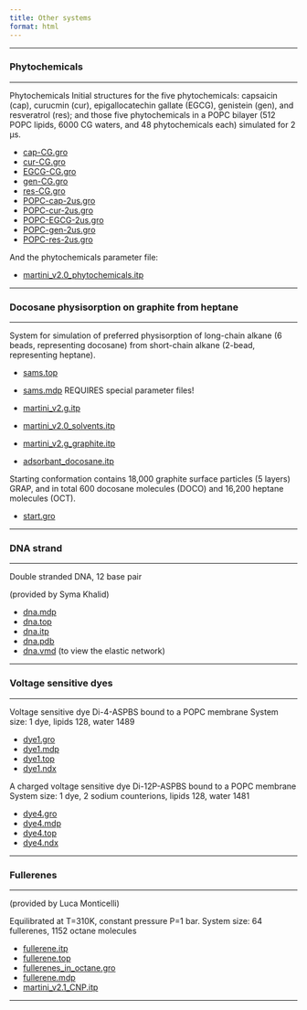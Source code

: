 ```yaml
---
title: Other systems
format: html
---
```

<hr>

### Phytochemicals
<hr>

Phytochemicals Initial structures for the five phytochemicals: capsaicin (cap), curucmin (cur), epigallocatechin gallate (EGCG), genistein (gen), and resveratrol (res); and those five phytochemicals in a POPC bilayer (512 POPC lipids, 6000 CG waters, and 48 phytochemicals each) simulated for 2 μs.

- [cap-CG.gro](https://martini-library.s3.us-east-2.amazonaws.com/example_applications/other_systems/cap-CG.gro)
- [cur-CG.gro](https://martini-library.s3.us-east-2.amazonaws.com/example_applications/other_systems/cur-CG.gro)
- [EGCG-CG.gro](https://martini-library.s3.us-east-2.amazonaws.com/example_applications/other_systems/EGCG-CG.gro)
- [gen-CG.gro](https://martini-library.s3.us-east-2.amazonaws.com/example_applications/other_systems/gen-CG.gro)
- [res-CG.gro](https://martini-library.s3.us-east-2.amazonaws.com/example_applications/other_systems/res-CG.gro)
- [POPC-cap-2us.gro](https://martini-library.s3.us-east-2.amazonaws.com/example_applications/other_systems/POPC-cap-2us.gro)
- [POPC-cur-2us.gro](https://martini-library.s3.us-east-2.amazonaws.com/example_applications/other_systems/POPC-cur-2us.gro)
- [POPC-EGCG-2us.gro](https://martini-library.s3.us-east-2.amazonaws.com/example_applications/other_systems/POPC-EGCG-2us.gro)
- [POPC-gen-2us.gro](https://martini-library.s3.us-east-2.amazonaws.com/example_applications/other_systems/POPC-gen-2us.gro)
- [POPC-res-2us.gro](https://martini-library.s3.us-east-2.amazonaws.com/example_applications/other_systems/POPC-res-2us.gro)

And the phytochemicals parameter file:

- [martini_v2.0_phytochemicals.itp](https://martini-library.s3.us-east-2.amazonaws.com/example_applications/other_systems/martini_v2.0_phytochemicals.itp)

<hr>

### Docosane physisorption on graphite from heptane
<hr>

System for simulation of preferred physisorption of long-chain alkane (6 beads, representing docosane) from short-chain alkane (2-bead, representing heptane).

- [sams.top](https://martini-library.s3.us-east-2.amazonaws.com/example_applications/other_systems/sams.top)
- [sams.mdp](https://martini-library.s3.us-east-2.amazonaws.com/example_applications/other_systems/sams.mdp)
REQUIRES special parameter files!

- [martini_v2.g.itp](https://martini-library.s3.us-east-2.amazonaws.com/example_applications/other_systems/martini_v2.g.itp)
- [martini_v2.0_solvents.itp](https://martini-library.s3.us-east-2.amazonaws.com/example_applications/other_systems/martini_v2.0_solvents.itp)
- [martini_v2.g_graphite.itp](https://martini-library.s3.us-east-2.amazonaws.com/example_applications/other_systems/martini_v2.g_graphite.itp)
- [adsorbant_docosane.itp](https://martini-library.s3.us-east-2.amazonaws.com/example_applications/other_systems/adsorbant_docosane.itp)

Starting conformation contains 18,000 graphite surface particles (5 layers) GRAP, and in total 600 docosane molecules (DOCO) and 16,200 heptane molecules (OCT).

- [start.gro](https://martini-library.s3.us-east-2.amazonaws.com/example_applications/other_systems/start.gro)

<hr>

### DNA strand
<hr>

Double stranded DNA, 12 base pair

(provided by Syma Khalid)

- [dna.mdp](https://martini-library.s3.us-east-2.amazonaws.com/example_applications/other_systems/dna.mdp)
- [dna.top](https://martini-library.s3.us-east-2.amazonaws.com/example_applications/other_systems/dna.top)
- [dna.itp](https://martini-library.s3.us-east-2.amazonaws.com/example_applications/other_systems/dna.itp)
- [dna.pdb](https://martini-library.s3.us-east-2.amazonaws.com/example_applications/other_systems/dna.pdb)
- [dna.vmd](https://martini-library.s3.us-east-2.amazonaws.com/example_applications/other_systems/dna.vmd) (to view the elastic network)

<hr>

### Voltage sensitive dyes
<hr>

Voltage sensitive dye Di-4-ASPBS bound to a POPC membrane
System size: 1 dye, lipids 128, water 1489

- [dye1.gro](https://martini-library.s3.us-east-2.amazonaws.com/example_applications/other_systems/dye1.gro)
- [dye1.mdp](https://martini-library.s3.us-east-2.amazonaws.com/example_applications/other_systems/dye1.mdp)
- [dye1.top](https://martini-library.s3.us-east-2.amazonaws.com/example_applications/other_systems/dye1.top)
- [dye1.ndx](https://martini-library.s3.us-east-2.amazonaws.com/example_applications/other_systems/dye1.ndx)

A charged voltage sensitive dye Di-12P-ASPBS bound to a POPC membrane
System size: 1 dye, 2 sodium counterions, lipids 128, water 1481

- [dye4.gro](https://martini-library.s3.us-east-2.amazonaws.com/example_applications/other_systems/dye4.gro)
- [dye4.mdp](https://martini-library.s3.us-east-2.amazonaws.com/example_applications/other_systems/dye4.mdp)
- [dye4.top](https://martini-library.s3.us-east-2.amazonaws.com/example_applications/other_systems/dye4.top)
- [dye4.ndx](https://martini-library.s3.us-east-2.amazonaws.com/example_applications/other_systems/dye4.ndx)

<hr>

### Fullerenes
<hr>

(provided by Luca Monticelli)

Equilibrated at T=310K, constant pressure P=1 bar.
System size: 64 fullerenes,  1152 octane molecules

- [fullerene.itp](https://martini-library.s3.us-east-2.amazonaws.com/example_applications/other_systems/fullerene.itp)
- [fullerene.top](https://martini-library.s3.us-east-2.amazonaws.com/example_applications/other_systems/fullerene.top)
- [fullerenes_in_octane.gro](https://martini-library.s3.us-east-2.amazonaws.com/example_applications/other_systems/fullerenes_in_octane.gro)
- [fullerene.mdp](https://martini-library.s3.us-east-2.amazonaws.com/example_applications/other_systems/fullerene.mdp)
- [martini_v2.1_CNP.itp](https://martini-library.s3.us-east-2.amazonaws.com/example_applications/other_systems/martini_v2.1_CNP.itp)

<hr>